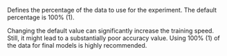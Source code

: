 Defines the percentage of the data to use for the experiment. The default percentage is 100% (1).

Changing the default value can significantly increase the training speed. Still, it might lead to a substantially poor accuracy value. Using 100% (1) of the data for final models is highly recommended.